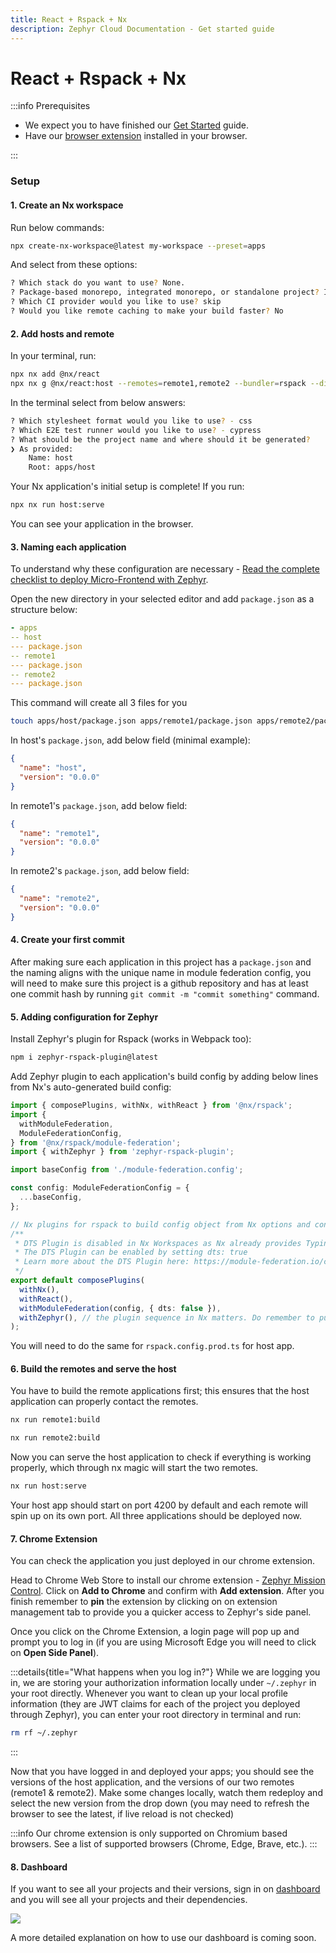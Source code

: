 ```yaml
---
title: React + Rspack + Nx
description: Zephyr Cloud Documentation - Get started guide
---
```



# React + Rspack + Nx

<CodemodDisclaimer />

:::info Prerequisites

- We expect you to have finished our [Get Started](/tutorials/first-app) guide.
- Have our [browser extension](https://chromewebstore.google.com/detail/zephyr-mission-control/liflhldchhinbaeplljlplhnbkdidedn) installed in your browser.

:::

### Setup

#### 1. Create an Nx workspace

Run below commands:

```bash title="Terminal"
npx create-nx-workspace@latest my-workspace --preset=apps
```

And select from these options:

```bash title="Terminal"
? Which stack do you want to use? None.
? Package-based monorepo, integrated monorepo, or standalone project? Integrated Monorepo.
? Which CI provider would you like to use? skip
? Would you like remote caching to make your build faster? No
```

#### 2. Add hosts and remote

In your terminal, run:

```bash title="Terminal"
npx nx add @nx/react
npx nx g @nx/react:host --remotes=remote1,remote2 --bundler=rspack --directory=apps/host
```

In the terminal select from below answers:

```bash title="Terminal"
? Which stylesheet format would you like to use? - css
? Which E2E test runner would you like to use? - cypress
? What should be the project name and where should it be generated?
❯ As provided:
    Name: host
    Root: apps/host
```

Your Nx application's initial setup is complete! If you run:

```bash title="Terminal"
npx nx run host:serve
```

You can see your application in the browser.

#### 3. Naming each application

To understand why these configuration are necessary - [Read the complete checklist to deploy Micro-Frontend with Zephyr](/tutorials/mf-guide).

Open the new directory in your selected editor and add `package.json` as a structure below:

```yaml title="Folder structure" {3,5,7}
- apps
-- host
--- package.json
-- remote1
--- package.json
-- remote2
--- package.json
```

This command will create all 3 files for you

```bash title="Terminal
touch apps/host/package.json apps/remote1/package.json apps/remote2/package.json
```

In host's `package.json`, add below field (minimal example):

```json
{
  "name": "host",
  "version": "0.0.0"
}
```

In remote1's `package.json`, add below field:

```json
{
  "name": "remote1",
  "version": "0.0.0"
}
```

In remote2's `package.json`, add below field:

```json
{
  "name": "remote2",
  "version": "0.0.0"
}
```

#### 4. Create your first commit

After making sure each application in this project has a `package.json` and the naming aligns with the unique name in module federation config, you will need to make sure this project is a github repository and has at least one commit hash by running `git commit -m "commit something"` command.

#### 5. Adding configuration for Zephyr

Install Zephyr's plugin for Rspack (works in Webpack too):

```sh title="Terminal"
npm i zephyr-rspack-plugin@latest
```

Add Zephyr plugin to each application's build config by adding below lines from Nx's auto-generated build config:

```ts title="rspack.config.ts" {6,24}
import { composePlugins, withNx, withReact } from '@nx/rspack';
import {
  withModuleFederation,
  ModuleFederationConfig,
} from '@nx/rspack/module-federation';
import { withZephyr } from 'zephyr-rspack-plugin';

import baseConfig from './module-federation.config';

const config: ModuleFederationConfig = {
  ...baseConfig,
};

// Nx plugins for rspack to build config object from Nx options and context.
/**
 * DTS Plugin is disabled in Nx Workspaces as Nx already provides Typing support for Module Federation
 * The DTS Plugin can be enabled by setting dts: true
 * Learn more about the DTS Plugin here: https://module-federation.io/configure/dts.html
 */
export default composePlugins(
  withNx(),
  withReact(),
  withModuleFederation(config, { dts: false }),
  withZephyr(), // the plugin sequence in Nx matters. Do remember to put zephyr at the end of your config file.
);
```

You will need to do the same for `rspack.config.prod.ts` for host app.

#### 6. Build the remotes and serve the host

You have to build the remote applications first; this ensures that the host application can properly contact the remotes.

```bash Title=Terminal
nx run remote1:build
```

```bash Title=Terminal
nx run remote2:build
```

<BuildAuthInfo />

Now you can serve the host application to check if everything is working properly, which through nx magic will start the two remotes.

```bash Title=Terminal
nx run host:serve
```

Your host app should start on port 4200 by default and each remote will spin up on its own port. All three applications should be deployed now.

#### 7. Chrome Extension

You can check the application you just deployed in our chrome extension.

Head to Chrome Web Store to install our chrome extension - [Zephyr Mission Control](https://chromewebstore.google.com/detail/zephyr-mission-control/liflhldchhinbaeplljlplhnbkdidedn). Click on **Add to Chrome** and confirm with **Add extension**. After you finish remember to **pin** the extension by clicking on <DrawingPinIcon className="inline -rotate-45"/> on extension management tab to provide you a quicker access to Zephyr's side panel.

Once you click on the Chrome Extension, a login page will pop up and prompt you to log in (if you are using Microsoft Edge you will need to click on **Open Side Panel**).

:::details{title="What happens when you log in?"}
While we are logging you in, we are storing your authorization information locally under `~/.zephyr` in your root directly. Whenever you want to clean up your local profile information (they are JWT claims for each of the project you deployed through Zephyr), you can enter your root directory in terminal and run:

```bash
rm rf ~/.zephyr
```

:::

Now that you have logged in and deployed your apps; you should see the versions of the host application, and the versions of our two remotes (remote1 & remote2). Make some changes locally, watch them redeploy and select the new version from the drop down (you may need to refresh the browser to see the latest, if live reload is not checked)

:::info
Our chrome extension is only supported on Chromium based browsers. See a list of supported browsers (Chrome, Edge, Brave, etc.).
:::

#### 8. Dashboard

If you want to see all your projects and their versions, sign in on [dashboard](https://app.zephyr-cloud.io) and you will see all your projects and their dependencies.

<Image src="/dashboard-main.webp" size="large" />

A more detailed explanation on how to use our dashboard is coming soon.
